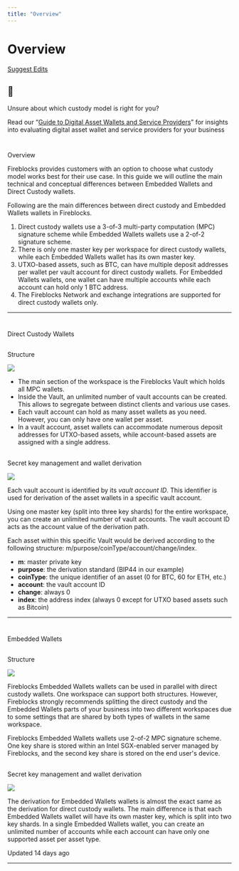 ```yaml
---
title: "Overview"
---
```

  
  # Overview

[Suggest Edits](/edit/overview)

<Info>

## 📘

Unsure about which custody model is right for you?

Read our “[Guide to Digital Asset Wallets and Service Providers](https://www.fireblocks.com/a-guide-to-digital-asset-wallets-and-service-providers)” for insights into evaluating digital asset wallet and service providers for your business

</Info>

# 

Overview

[](#overview)

Fireblocks provides customers with an option to choose what custody model works best for their use case. In this guide we will outline the main technical and conceptual differences between Embedded Wallets and Direct Custody wallets.

Following are the main differences between direct custody and Embedded Wallets wallets in Fireblocks.

1.  Direct custody wallets use a 3-of-3 multi-party computation (MPC) signature scheme while Embedded Wallets wallets use a 2-of-2 signature scheme.
2.  There is only one master key per workspace for direct custody wallets, while each Embedded Wallets wallet has its own master key.
3.  UTXO-based assets, such as BTC, can have multiple deposit addresses per wallet per vault account for direct custody wallets. For Embedded Wallets wallets, one wallet can have multiple accounts while each account can hold only 1 BTC address.
4.  The Fireblocks Network and exchange integrations are supported for direct custody wallets only.

  

* * *

  

# 

Direct Custody Wallets

[](#direct-custody-wallets)

## 

Structure

[](#structure)

![](https://files.readme.io/d76e1cc-Custodial_Wallets_1.png)

*   The main section of the workspace is the Fireblocks Vault which holds all MPC wallets.
*   Inside the Vault, an unlimited number of vault accounts can be created. This allows to segregate between distinct clients and various use cases.
*   Each vault account can hold as many asset wallets as you need. However, you can only have one wallet per asset.
*   In a vault account, asset wallets can accommodate numerous deposit addresses for UTXO-based assets, while account-based assets are assigned with a single address.

  

## 

Secret key management and wallet derivation

[](#secret-key-management-and-wallet-derivation)

![](https://files.readme.io/01ed368-Secret_key_management_and_wallet_derivation_for_the_custodial_wallet_structure_.png)

Each vault account is identified by its _vault account ID_. This identifier is used for derivation of the asset wallets in a specific vault account.

Using one master key (split into three key shards) for the entire workspace, you can create an unlimited number of vault accounts. The vault account ID acts as the account value of the derivation path.

Each asset within this specific Vault would be derived according to the following structure: m/purpose/coinType/account/change/index.

*   **m**: master private key
*   **purpose**: the derivation standard (BIP44 in our example)
*   **coinType**: the unique identifier of an asset (0 for BTC, 60 for ETH, etc.)
*   **account**: the vault account ID
*   **change**: always 0
*   **index**: the address index (always 0 except for UTXO based assets such as Bitcoin)

  

* * *

  

# 

Embedded Wallets

[](#embedded-wallets)

## 

Structure

[](#structure-1)

![](https://files.readme.io/c593861-Fireblocks_EW_structure.png)

Fireblocks Embedded Wallets wallets can be used in parallel with direct custody wallets. One workspace can support both structures. However, Fireblocks strongly recommends splitting the direct custody and the Embedded Wallets parts of your business into two different workspaces due to some settings that are shared by both types of wallets in the same workspace.

Fireblocks Embedded Wallets wallets use 2-of-2 MPC signature scheme. One key share is stored within an Intel SGX-enabled server managed by Fireblocks, and the second key share is stored on the end user's device.

  

## 

Secret key management and wallet derivation

[](#secret-key-management-and-wallet-derivation-1)

![](https://files.readme.io/63e0ccb-Secret_key_management_and_wallet_derivation_for_the_Non_Custodial_Wallet_structure.png)

The derivation for Embedded Wallets wallets is almost the exact same as the derivation for direct custody wallets. The main difference is that each Embedded Wallets wallet will have its own master key, which is split into two key shards. In a single Embedded Wallets wallet, you can create an unlimited number of accounts while each account can have only one supported asset per asset type.

Updated 14 days ago

* * *